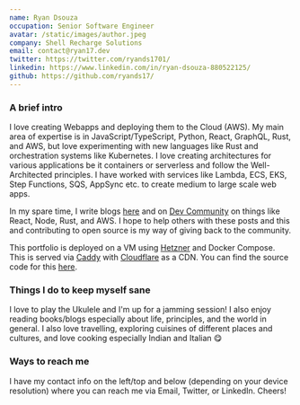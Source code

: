 ```yaml
---
name: Ryan Dsouza
occupation: Senior Software Engineer
avatar: /static/images/author.jpeg
company: Shell Recharge Solutions
email: contact@ryan17.dev
twitter: https://twitter.com/ryands1701/
linkedin: https://www.linkedin.com/in/ryan-dsouza-880522125/
github: https://github.com/ryands17/
---
```


### A brief intro

I love creating Webapps and deploying them to the Cloud (AWS). My main area of expertise is in JavaScript/TypeScript, Python, React, GraphQL, Rust, and AWS, but love experimenting with new languages like Rust and orchestration systems like Kubernetes. I love creating architectures for various applications be it containers or serverless and follow the Well-Architected principles. I have worked with services like Lambda, ECS, EKS, Step Functions, SQS, AppSync etc. to create medium to large scale web apps.

In my spare time, I write blogs [here](https://ryan17.dev/blog/) and on [Dev Community](https://dev.to/ryands17/) on things like React, Node, Rust, and AWS. I hope to help others with these posts and this and contributing to open source is my way of giving back to the community.

This portfolio is deployed on a VM using [Hetzner](https://www.hetzner.com/) and Docker Compose. This is served via [Caddy](https://caddyserver.com/) with [Cloudflare](https://www.cloudflare.com/) as a CDN. You can find the source code for this [here](https://github.com/ryands17/cloud-resume).

### Things I do to keep myself sane

I love to play the Ukulele and I'm up for a jamming session! I also enjoy reading books/blogs especially about life, principles, and the world in general. I also love travelling, exploring cuisines of different places and cultures, and love cooking especially Indian and Italian 😋

### Ways to reach me

I have my contact info on the left/top and below (depending on your device resolution) where you can reach me via Email, Twitter, or LinkedIn. Cheers!
